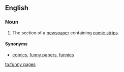 ==English==
{{wikipedia|dab=funnies}}

===Noun===
{{head|en|noun|head=[[funny]] [[pages]]}}

# {{label|en|pluralonly|comics}} The section of a [[newspaper]] containing [[comic strip]]s.

====Synonyms====
* {{sense|comic strip section of a newspaper}} [[comics]], [[funny papers]], [[funnies]]

[[ta:funny pages]]